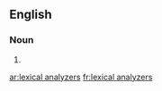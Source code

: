 ==English==

===Noun===
{{head|en|plural}}

# {{plural of|lexical analyzer|lang=en|nocat=1}}

[[ar:lexical analyzers]]
[[fr:lexical analyzers]]